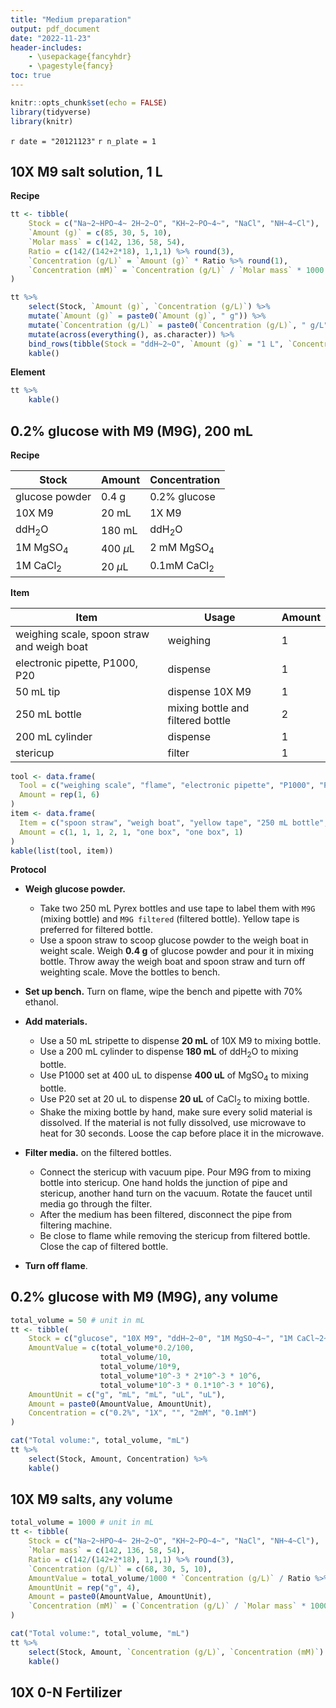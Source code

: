 ```yaml
---
title: "Medium preparation"
output: pdf_document
date: "2022-11-23"
header-includes:
    - \usepackage{fancyhdr}
    - \pagestyle{fancy}
toc: true
---
```


```r
knitr::opts_chunk$set(echo = FALSE)
library(tidyverse)
library(knitr)
```


`r date = "20121123"`
`r n_plate = 1`


\newpage

## 10X M9 salt solution, 1 L

**Recipe** 

```r
tt <- tibble(
    Stock = c("Na~2~HPO~4~ 2H~2~O", "KH~2~PO~4~", "NaCl", "NH~4~Cl"),
    `Amount (g)` = c(85, 30, 5, 10),
    `Molar mass` = c(142, 136, 58, 54),
    Ratio = c(142/(142+2*18), 1,1,1) %>% round(3), 
    `Concentration (g/L)` = `Amount (g)` * Ratio %>% round(1),
    `Concentration (mM)` = `Concentration (g/L)` / `Molar mass` * 1000 %>% round (2)
)
```

```r
tt %>%
    select(Stock, `Amount (g)`, `Concentration (g/L)`) %>%
    mutate(`Amount (g)` = paste0(`Amount (g)`, " g")) %>%
    mutate(`Concentration (g/L)` = paste0(`Concentration (g/L)`, " g/L")) %>%
    mutate(across(everything(), as.character)) %>%
    bind_rows(tibble(Stock = "ddH~2~O", `Amount (g)` = "1 L", `Concentration (g/L)` = "")) %>%
    kable()
```

 
**Element**

```r
tt %>%
    kable()
```


\newpage

## 0.2% glucose with M9 (M9G), 200 mL

**Recipe**

Stock | Amount | Concentration
-|-|-
glucose powder | 0.4 g | 0.2% glucose 
10X M9 | 20 mL | 1X M9
ddH~2~O| 180 mL | ddH~2~O
1M MgSO~4~ | 400 $\mu$L| 2 mM MgSO~4~
1M CaCl~2~ | 20 $\mu$L | 0.1mM CaCl~2~ 

**Item**

Item | Usage | Amount
-|-|-
weighing scale, spoon straw and weigh boat | weighing | 1 
electronic pipette, P1000, P20 | dispense | 1
50 mL tip | dispense 10X M9 | 1
250 mL bottle | mixing bottle and filtered bottle | 2
200 mL cylinder | dispense | 1
stericup | filter | 1

```r
tool <- data.frame(
  Tool = c("weighing scale", "flame", "electronic pipette", "P1000", "P20", "vacuum tube"),
  Amount = rep(1, 6)
)
item <- data.frame(
  Item = c("spoon straw", "weigh boat", "yellow tape", "250 mL bottle", "200 mL cylinder", "P1000 tip", "P20 tip", "stericup"),
  Amount = c(1, 1, 1, 2, 1, "one box", "one box", 1)
)
kable(list(tool, item))
```

**Protocol**

- **Weigh glucose powder.** 
    - Take two 250 mL Pyrex bottles and use tape to label them with `M9G` (mixing bottle) and `M9G filtered` (filtered bottle). Yellow tape is preferred for filtered bottle. 
    - Use a spoon straw to scoop glucose powder to the weigh boat in weight scale. Weigh **0.4 g** of glucose powder and pour it in mixing bottle. Throw away the weigh boat and spoon straw and turn off weighting scale. Move the bottles to bench.

- **Set up bench.** Turn on flame, wipe the bench and pipette with 70% ethanol.

- **Add materials.** 
    - Use a 50 mL stripette to dispense **20 mL** of 10X M9 to mixing bottle. 
    - Use a 200 mL cylinder to dispense **180 mL** of ddH~2~O to mixing bottle. 
    - Use P1000 set at 400 uL to dispense **400 uL** of MgSO~4~ to mixing bottle.
    - Use P20 set at 20 uL to dispense **20 uL** of CaCl~2~ to mixing bottle. 
    - Shake the mixing bottle by hand, make sure every solid material is dissolved. If the material is not fully dissolved, use microwave to heat for 30 seconds. Loose the cap before place it in the microwave.

- **Filter media.** on the filtered bottles. 
    - Connect the stericup with vacuum pipe. Pour M9G from to mixing bottle into stericup. One hand holds the junction of pipe and stericup, another hand turn on the vacuum. Rotate the faucet until media go through the filter. 
    - After the medium has been filtered, disconnect the pipe from filtering machine. 
    - Be close to flame while removing the stericup from filtered bottle. Close the cap of filtered bottle.

- **Turn off flame**.

\newpage

## 0.2% glucose with M9 (M9G), any volume

```r
total_volume = 50 # unit in mL
tt <- tibble(
    Stock = c("glucose", "10X M9", "ddH~2~0", "1M MgSO~4~", "1M CaCl~2~"),
    AmountValue = c(total_volume*0.2/100, 
                    total_volume/10, 
                    total_volume/10*9, 
                    total_volume*10^-3 * 2*10^-3 * 10^6, 
                    total_volume*10^-3 * 0.1*10^-3 * 10^6),
    AmountUnit = c("g", "mL", "mL", "uL", "uL"),
    Amount = paste0(AmountValue, AmountUnit),
    Concentration = c("0.2%", "1X", "", "2mM", "0.1mM")
)
```


```r
cat("Total volume:", total_volume, "mL")
tt %>% 
    select(Stock, Amount, Concentration) %>%
    kable()
```


## 10X M9 salts, any volume


```r
total_volume = 1000 # unit in mL
tt <- tibble(
    Stock = c("Na~2~HPO~4~ 2H~2~O", "KH~2~PO~4~", "NaCl", "NH~4~Cl"),
    `Molar mass` = c(142, 136, 58, 54),
    Ratio = c(142/(142+2*18), 1,1,1) %>% round(3), 
    `Concentration (g/L)` = c(68, 30, 5, 10),
    AmountValue = total_volume/1000 * `Concentration (g/L)` / Ratio %>% round(1),
    AmountUnit = rep("g", 4),
    Amount = paste0(AmountValue, AmountUnit),
    `Concentration (mM)` = (`Concentration (g/L)` / `Molar mass` * 1000) %>% round (2)
)
```


```r
cat("Total volume:", total_volume, "mL")
tt %>%
    select(Stock, Amount, `Concentration (g/L)`, `Concentration (mM)`) %>%
    kable()
```


\newpage

## 10X 0-N Fertilizer 


















